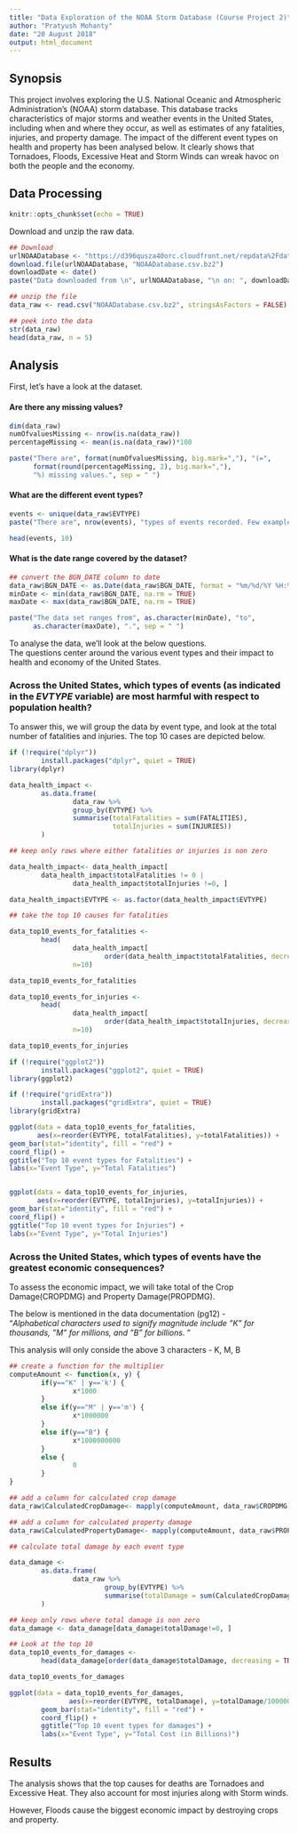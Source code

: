 ```yaml
---
title: "Data Exploration of the NOAA Storm Database (Course Project 2)"
author: "Pratyush Mohanty"
date: "20 August 2018"
output: html_document
---
```


## Synopsis

This project involves exploring the U.S. National Oceanic and Atmospheric Administration's (NOAA) storm database. This database tracks characteristics of major storms and weather events in the United States, including when and where they occur, as well as estimates of any fatalities, injuries, and property damage. The impact of the different event types on health and property has been analysed below. It clearly shows that Tornadoes, Floods, Excessive Heat and Storm Winds can wreak havoc on both the people and the economy.

## Data Processing

```r
knitr::opts_chunk$set(echo = TRUE)
```

Download and unzip the raw data.

```r
## Download
urlNOAADatabase <- "https://d396qusza40orc.cloudfront.net/repdata%2Fdata%2FStormData.csv.bz2"
download.file(urlNOAADatabase, "NOAADatabase.csv.bz2")
downloadDate <- date()
paste("Data downloaded from \n", urlNOAADatabase, "\n on: ", downloadDate, sep = "")

## unzip the file
data_raw <- read.csv("NOAADatabase.csv.bz2", stringsAsFactors = FALSE)

## peek into the data
str(data_raw)
head(data_raw, n = 5)


```

## Analysis

First, let's have a look at the dataset.

#### Are there any missing values?

```r
dim(data_raw)
numOfvaluesMissing <- nrow(is.na(data_raw))
percentageMissing <- mean(is.na(data_raw))*100

paste("There are", format(numOfvaluesMissing, big.mark=","), "(=", 
      format(round(percentageMissing, 2), big.mark=","),
      "%) missing values.", sep = " ")

```

#### What are the different event types?

```r
events <- unique(data_raw$EVTYPE)
paste("There are", nrow(events), "types of events recorded. Few examples below.", sep = " ")

head(events, 10)

```

#### What is the date range covered by the dataset?

```r
## convert the BGN_DATE column to date
data_raw$BGN_DATE <- as.Date(data_raw$BGN_DATE, format = "%m/%d/%Y %H:%M:%S")
minDate <- min(data_raw$BGN_DATE, na.rm = TRUE)
maxDate <- max(data_raw$BGN_DATE, na.rm = TRUE)

paste("The data set ranges from", as.character(minDate), "to",
      as.character(maxDate), ".", sep = " ")

```


To analyse the data, we'll look at the below questions.   
The questions center around the various event types and their impact to health and economy of the United States.

### Across the United States, which types of events (as indicated in the *EVTYPE* variable) are most harmful with respect to population health?

To answer this, we will group the data by event type, and look at the total number of fatalities and injuries.
The top 10 cases are depicted below.

```r
if (!require("dplyr")) 
        install.packages("dplyr", quiet = TRUE)
library(dplyr)
```

```r
data_health_impact <- 
        as.data.frame(
                data_raw %>%
                group_by(EVTYPE) %>%
                summarise(totalFatalities = sum(FATALITIES), 
                          totalInjuries = sum(INJURIES))
        )

## keep only rows where either fatalities or injuries is non zero

data_health_impact<- data_health_impact[
        data_health_impact$totalFatalities != 0 |
                data_health_impact$totalInjuries !=0, ]

data_health_impact$EVTYPE <- as.factor(data_health_impact$EVTYPE)

## take the top 10 causes for fatalities

data_top10_events_for_fatalities <-
        head(
                data_health_impact[
                        order(data_health_impact$totalFatalities, decreasing = TRUE), ], 
                n=10)

data_top10_events_for_fatalities

data_top10_events_for_injuries <-
        head(
                data_health_impact[
                        order(data_health_impact$totalInjuries, decreasing = TRUE), ], 
                n=10)

data_top10_events_for_injuries

```

```r
if (!require("ggplot2")) 
        install.packages("ggplot2", quiet = TRUE)
library(ggplot2)

if (!require("gridExtra")) 
        install.packages("gridExtra", quiet = TRUE)
library(gridExtra)

```

```r

ggplot(data = data_top10_events_for_fatalities, 
       aes(x=reorder(EVTYPE, totalFatalities), y=totalFatalities)) +
geom_bar(stat="identity", fill = "red") +
coord_flip() +
ggtitle("Top 10 event types for Fatalities") +
labs(x="Event Type", y="Total Fatalities")


ggplot(data = data_top10_events_for_injuries, 
       aes(x=reorder(EVTYPE, totalInjuries), y=totalInjuries)) +
geom_bar(stat="identity", fill = "red") +
coord_flip() +
ggtitle("Top 10 event types for Injuries") +
labs(x="Event Type", y="Total Injuries")

```

### Across the United States, which types of events have the greatest economic consequences?

To assess the economic impact, we will take total of the Crop Damage(CROPDMG) and Property Damage(PROPDMG).

The below is mentioned in the data documentation (pg12) -  
"*Alphabetical characters used to signify magnitude include "K" for thousands, "M" for millions, and "B" for billions. *"

This analysis will only conside the above 3 characters - K, M, B

```r

## create a function for the multiplier
computeAmount <- function(x, y) {
        if(y=="K" | y=='k') {
                x*1000
        }
        else if(y=="M" | y=='m') {
                x*1000000
        }
        else if(y=="B") {
                x*1000000000 
        }
        else {
                0
        }
}

## add a column for calculated crop damage
data_raw$CalculatedCropDamage<- mapply(computeAmount, data_raw$CROPDMG, data_raw$CROPDMGEXP)

## add a column for calculated property damage
data_raw$CalculatedPropertyDamage<- mapply(computeAmount, data_raw$PROPDMG, data_raw$PROPDMGEXP)

## calculate total damage by each event type        

data_damage <-
        as.data.frame(
                data_raw %>%
                        group_by(EVTYPE) %>%
                        summarise(totalDamage = sum(CalculatedCropDamage + CalculatedPropertyDamage))
        )

## keep only rows where total damage is non zero
data_damage <- data_damage[data_damage$totalDamage!=0, ]

## Look at the top 10
data_top10_events_for_damages <-
        head(data_damage[order(data_damage$totalDamage, decreasing = TRUE), ], n=10)

data_top10_events_for_damages

```

```r
ggplot(data = data_top10_events_for_damages, 
               aes(x=reorder(EVTYPE, totalDamage), y=totalDamage/1000000000)) +
        geom_bar(stat="identity", fill = "red") +
        coord_flip() +
        ggtitle("Top 10 event types for damages") +
        labs(x="Event Type", y="Total Cost (in Billions)")
```

## Results

The analysis shows that the top causes for deaths are Tornadoes and Excessive Heat.
They also account for most injuries along with Storm winds.

However, Floods cause the biggest economic impact by destroying crops and property.
